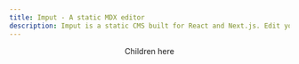 ```yaml
---
title: Imput - A static MDX editor
description: Imput is a static CMS built for React and Next.js. Edit your MDX and React components without ever leaving your browser.
---
```


<Navbar />

<Header
  title="Writing MDX has never been easier"
  subtitle="A static CMS built for React and Next.js"
/>

<VideoHeading
  heading="Live edit your MDX components"
  videoSrc="/live-editing-webm.webm"
/>

<ImageTextSection title="Example" imageSrc="/mdx-logo.jpg" direction="ltr">

Children here

</ImageTextSection>

<Footer copyright="© 2024 Imput. All rights reserved." />

